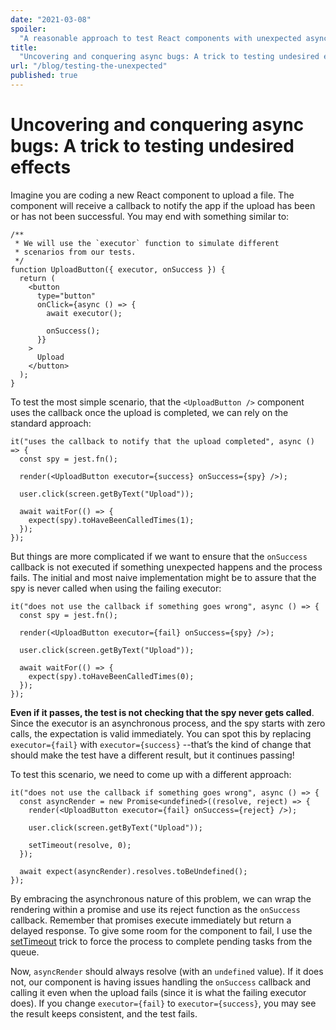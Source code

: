 ```yaml
---
date: "2021-03-08"
spoiler:
  "A reasonable approach to test React components with unexpected async effects."
title:
  "Uncovering and conquering async bugs: A trick to testing undesired effects"
url: "/blog/testing-the-unexpected"
published: true
---
```


# Uncovering and conquering async bugs: A trick to testing undesired effects

Imagine you are coding a new React component to upload a file. The component
will receive a callback to notify the app if the upload has been or has not been
successful. You may end with something similar to:

```tsx
/**
 * We will use the `executor` function to simulate different
 * scenarios from our tests.
 */
function UploadButton({ executor, onSuccess }) {
  return (
    <button
      type="button"
      onClick={async () => {
        await executor();

        onSuccess();
      }}
    >
      Upload
    </button>
  );
}
```

To test the most simple scenario, that the `<UploadButton />` component uses the
callback once the upload is completed, we can rely on the standard approach:

```tsx
it("uses the callback to notify that the upload completed", async () => {
  const spy = jest.fn();

  render(<UploadButton executor={success} onSuccess={spy} />);

  user.click(screen.getByText("Upload"));

  await waitFor(() => {
    expect(spy).toHaveBeenCalledTimes(1);
  });
});
```

But things are more complicated if we want to ensure that the `onSuccess`
callback is not executed if something unexpected happens and the process fails.
The initial and most naive implementation might be to assure that the spy is
never called when using the failing executor:

```tsx
it("does not use the callback if something goes wrong", async () => {
  const spy = jest.fn();

  render(<UploadButton executor={fail} onSuccess={spy} />);

  user.click(screen.getByText("Upload"));

  await waitFor(() => {
    expect(spy).toHaveBeenCalledTimes(0);
  });
});
```

**Even if it passes, the test is not checking that the spy never gets called**.
Since the executor is an asynchronous process, and the spy starts with zero
calls, the expectation is valid immediately. You can spot this by replacing
`executor={fail}` with `executor={success}` --that’s the kind of change that
should make the test have a different result, but it continues passing!

To test this scenario, we need to come up with a different approach:

```tsx
it("does not use the callback if something goes wrong", async () => {
  const asyncRender = new Promise<undefined>((resolve, reject) => {
    render(<UploadButton executor={fail} onSuccess={reject} />);

    user.click(screen.getByText("Upload"));

    setTimeout(resolve, 0);
  });

  await expect(asyncRender).resolves.toBeUndefined();
});
```

By embracing the asynchronous nature of this problem, we can wrap the rendering
within a promise and use its reject function as the `onSuccess` callback.
Remember that promises execute immediately but return a delayed response. To
give some room for the component to fail, I use the [setTimeout][settimeout]
trick to force the process to complete pending tasks from the queue.

Now, `asyncRender` should always resolve (with an `undefined` value). If it does
not, our component is having issues handling the `onSuccess` callback and
calling it even when the upload fails (since it is what the failing executor
does). If you change `executor={fail}` to `executor={success}`, you may see the
result keeps consistent, and the test fails.

[settimeout]:
  https://developer.mozilla.org/en-US/docs/Web/JavaScript/EventLoop#zero_delays
